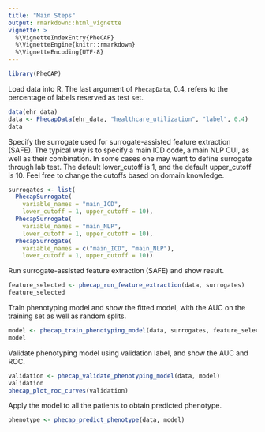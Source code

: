 ```yaml
---
title: "Main Steps"
output: rmarkdown::html_vignette
vignette: >
  %\VignetteIndexEntry{PheCAP}
  %\VignetteEngine{knitr::rmarkdown}
  %\VignetteEncoding{UTF-8}
---
```


```r
library(PheCAP)
```

Load data into R. The last argument of `PhecapData`, 0.4, refers to the percentage of labels reserved as test set.

```r
data(ehr_data)
data <- PhecapData(ehr_data, "healthcare_utilization", "label", 0.4)
data
```

Specify the surrogate used for surrogate-assisted feature extraction (SAFE). The typical way is to specify a main ICD code, a main NLP CUI, as well as their combination. In some cases one may want to define surrogate through lab test. The default lower_cutoff is 1, and the default upper_cutoff is 10. Feel free to change the cutoffs based on domain knowledge.

```r
surrogates <- list(
  PhecapSurrogate(
    variable_names = "main_ICD",
    lower_cutoff = 1, upper_cutoff = 10),
  PhecapSurrogate(
    variable_names = "main_NLP",
    lower_cutoff = 1, upper_cutoff = 10),
  PhecapSurrogate(
    variable_names = c("main_ICD", "main_NLP"),
    lower_cutoff = 1, upper_cutoff = 10))
```

Run surrogate-assisted feature extraction (SAFE) and show result.

```r
feature_selected <- phecap_run_feature_extraction(data, surrogates)
feature_selected
```

Train phenotyping model and show the fitted model, with the AUC on the training set as well as random splits.

```r
model <- phecap_train_phenotyping_model(data, surrogates, feature_selected)
model
```

Validate phenotyping model using validation label, and show the AUC and ROC.

```r
validation <- phecap_validate_phenotyping_model(data, model)
validation
phecap_plot_roc_curves(validation)
```

Apply the model to all the patients to obtain predicted phenotype.

```r
phenotype <- phecap_predict_phenotype(data, model)
```

